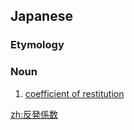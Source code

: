 ==Japanese==
{{ja-kanjitab|はん|はつ|k2=ぱつ|けい|すう|yomi=on}}

===Etymology===
{{compound|反発|係数|lang=ja|tr1=opposition|tr2=coefficient|sort=はんぱつけいすう}}

===Noun===
{{ja-noun|はんぱつけいすう}}
# {{lb|ja|physics|sort=はんぱつけいすう}} [[:w:Coefficient of restitution|coefficient of restitution]]

[[zh:反発係数]]